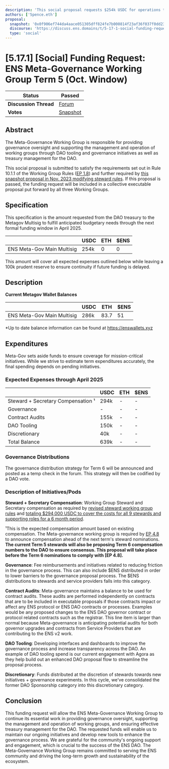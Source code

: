 ```yaml
---
description: 'This social proposal requests $254k USDC for operations through April 2025, covering compensation, tools, and resources for governance.'
authors: ['5pence.eth']
proposal:
  snapshot: '0x0f906ef744da4aace051305dff824fe7b000814f23af36f037f0dd23a1a94f98'
  discourse: 'https://discuss.ens.domains/t/5-17-1-social-funding-request-ens-meta-governance-working-group-term-5-oct-window/19677?'
  type: 'social'
---
```


# [5.17.1] [Social] Funding Request: ENS Meta-Governance Working Group Term 5 (Oct. Window)

| **Status**            | Passed                                                                                                                         |
| --------------------- | ------------------------------------------------------------------------------------------------------------------------------ |
| **Discussion Thread** | [Forum](https://discuss.ens.domains/t/5-17-1-social-funding-request-ens-meta-governance-working-group-term-5-oct-window/19677) |
| **Votes**             | [Snapshot](https://snapshot.box/#/s:ens.eth/proposal/0x0f906ef744da4aace051305dff824fe7b000814f23af36f037f0dd23a1a94f98)       |

## Abstract

The Meta-Governance Working Group is responsible for providing governance oversight and supporting the management and operation of working groups through DAO tooling and governance initiatives as well as treasury management for the DAO.

This social proposal is submitted to satisfy the requirements set out in Rule 10.1.1 of the Working Group Rules ([EP 1.8](/dao/proposals/1.8)) and further required by [this snapshot proposal in Nov. 2023 modifying steward rules](https://snapshot.org/#/ens.eth/proposal/0x26a5c8dec547837495707e70446d1e7cd874a91f75753c602998f6e70083a266). If this proposal is passed, the funding request will be included in a collective executable proposal put forward by all three Working Groups.

## Specification

This specification is the amount requested from the DAO treasury to the Metagov Multisig to fulfill anticipated budgetary needs through the next formal funding window in April 2025.

|                            | USDC | ETH | $ENS |
| -------------------------- | ---- | --- | ---- |
| ENS Meta-Gov Main Multisig | 254k | 0   | 0    |

This amount will cover all expected expenses outlined below while leaving a 100k prudent reserve to ensure continuity if future funding is delayed.

## Description

**Current Metagov Wallet Balances**

|                            | USDC | ETH  | $ENS |
| -------------------------- | ---- | ---- | ---- |
| ENS Meta-Gov Main Multisig | 286k | 83.7 | 51   |

\*Up to date balance information can be found at https://enswallets.xyz

## Expenditures

Meta-Gov sets aside funds to ensure coverage for mission-critical initiatives. While we strive to estimate term expenditures accurately, the final spending depends on pending initiatives.

### Expected Expenses through April 2025

|                                    | USDC | ETH | $ENS |
| ---------------------------------- | ---- | --- | ---- |
| Steward + Secretary Compensation ¹ | 294k | -   | -    |
| Governance                         | -    | -   | -    |
| Contract Audits                    | 155k | -   | -    |
| DAO Tooling                        | 150k | -   | -    |
| Discretionary                      | 40k  | -   | -    |
| Total Balance                      | 639k | -   | -    |

### Governance Distributions

The governance distribution strategy for Term 6 will be announced and posted as a temp check in the forum. This strategy will then be codified by a DAO vote.

### Description of Initiatives/Pods

**Steward + Secretary Compensation**: Working Group Steward and Secretary compensation as required by [revised steward working group rules](https://snapshot.org/#/ens.eth/proposal/0x26a5c8dec547837495707e70446d1e7cd874a91f75753c602998f6e70083a266) and [totaling $294,000 USDC to cover the costs for all 9 stewards and supporting roles for a 6 month period](https://discuss.ens.domains/t/ens-dao-steward-compensation/18063).

¹This is the expected compensation amount based on existing compensation. The Meta-governance working group is required by [EP 4.8](https://docs.ens.domains/dao/proposals/4.8) to announce compensation ahead of the next term's steward nominations. **The current Term 5 stewards will also be proposing Term 6 compensation numbers to the DAO to ensure consensus. This proposal will take place before the Term 6 nominations to comply with [EP 4.8].**

**Governance**: Fee reimbursements and initiatives related to reducing friction in the governance process. This can also include $ENS distributed in order to lower barriers to the governance proposal process. The $ENS distributions to stewards and service providers falls into this category.

**Contract Audits**: Meta-governance maintains a balance to be used for contract audits. These audits are performed independently on contracts that are to be included in executable proposals if those contracts impact or affect any ENS protocol or ENS DAO contracts or processes. Examples would be any proposed changes to the ENS DAO governor contract or protocol related contracts such as the registrar.
This line item is larger than normal because Meta-governance is anticipating potential audits for both governor upgrades and contracts from Service Providers that are contributing to the ENS v2 work.

**DAO Tooling**: Developing interfaces and dashboards to improve the governance process and increase transparency across the DAO. An example of DAO tooling spend is our current engagement with Agora as they help build out an enhanced DAO proposal flow to streamline the proposal process.

**Discretionary**: Funds distributed at the discretion of stewards towards new initiatives + governance experiments. In this cycle, we've consolidated the former DAO Sponsorship category into this discretionary category.

## Conclusion

This funding request will allow the ENS Meta-Governance Working Group to continue its essential work in providing governance oversight, supporting the management and operation of working groups, and ensuring effective treasury management for the DAO. The requested funds will enable us to maintain our ongoing initiatives and develop new tools to enhance the governance process. We are grateful for the community's ongoing support and engagement, which is crucial to the success of the ENS DAO. The Meta-Governance Working Group remains committed to serving the ENS community and driving the long-term growth and sustainability of the ecosystem.
